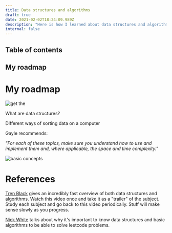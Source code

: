```yaml
---
title: Data structures and algorithms
draft: true
date: 2021-02-02T18:24:09.989Z
description: "Here is how I learned about data structures and algorithms"
internal: false
---
```



## Table of contents

<Table />

## My roadmap

<H1 id="roadmap">My roadmap</H1>

![get the ](./roadmap.png)

What are data structures?

Different ways of sorting data on a computer

Gayle recommends:

_"For each of these topics, make sure you understand how to use and implement them and, where applicable,
the space and time complexity."_

![basic concepts](./basics.png)

<H1 id="references">References</H1>

[Tren Black](https://www.youtube.com/watch?v=oz9cEqFynHU) gives an incredibly fast overview of both data structures and algorithms. Watch this video once and take it as a "trailer" of the subject. Study each subject and go back to this video periodically. Stuff will make sense slowly as you progress.

[Nick White](https://www.youtube.com/watch?v=9-ubSA9GA3o&feature=emb_logo) talks about why it's important to know data structures and basic algorithms to be able to solve leetcode problems.
